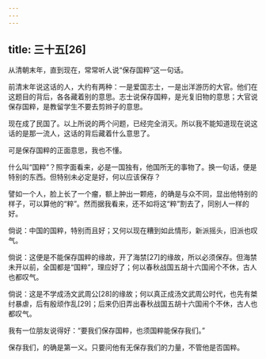 ```yaml
---
---
---
```

title: 三十五[26]
---




从清朝末年，直到现在，常常听人说“保存国粹”这一句话。

前清末年说这话的人，大约有两种：一是爱国志士，一是出洋游历的大官。他们在这题目的背后，各各藏着别的意思。志士说保存国粹，是光复旧物的意思；大官说保存国粹，是教留学生不要去剪辫子的意思。

现在成了民国了。以上所说的两个问题，已经完全消灭。所以我不能知道现在说这话的是那一流人，这话的背后藏着什么意思了。

可是保存国粹的正面意思，我也不懂。

什么叫“国粹”？照字面看来，必是一国独有，他国所无的事物了。换一句话，便是特别的东西。但特别未必定是好，何以应该保存？

譬如一个人，脸上长了一个瘤，额上肿出一颗疮，的确是与众不同，显出他特别的样子，可以算他的“粹”。然而据我看来，还不如将这“粹”割去了，同别人一样的好。

倘说：中国的国粹，特别而且好；又何以现在糟到如此情形，新派摇头，旧派也叹气。

倘说：这便是不能保存国粹的缘故，开了海禁[27]的缘故，所以必须保存。但海禁未开以前，全国都是“国粹”，理应好了；何以春秋战国五胡十六国闹个不休，古人也都叹气。

倘说：这是不学成汤文武周公[28]的缘故；何以真正成汤文武周公时代，也先有桀纣暴虐，后有殷顽作乱[29]；后来仍旧弄出春秋战国五胡十六国闹个不休，古人也都叹气。

我有一位朋友说得好：“要我们保存国粹，也须国粹能保存我们。”

保存我们，的确是第一义。只要问他有无保存我们的力量，不管他是否国粹。